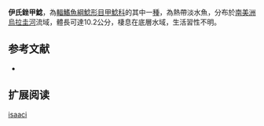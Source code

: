 {{Speciesbox
| name = 伊氏銼甲鯰
| image = 
| image_width = 250px
| image_caption = 
| status = NE
| status_system = IUCN3.1
| genus = Rineloricaria
| species = isaaci
| authority = Rodriguez & Miquelarena, 2008
| synonyms = 
}}

'''伊氏銼甲鯰'''，為[[輻鰭魚綱|輻鰭魚綱]][[鯰形目|鯰形目]][[甲鯰科|甲鯰科]]的其中一[[種|種]]，為熱帶淡水魚，分布於[[南美洲|南美洲]][[烏拉圭河|烏拉圭河]]流域，體長可達10.2公分，棲息在底層水域，生活習性不明。
==参考文献==
*{{FishBase_species|genus=Rineloricaria|species=isaaci|year=2014|month=11}}

== 扩展阅读 ==
{{refbegin}}
{{wikispecies-inline|Rineloricaria isaaci|伊氏銼甲鯰}}
{{refend}}
{{Taxonbar|from=Q2881108}}

[[Category:銼甲鯰屬|isaaci]]


{{animal-stub}}